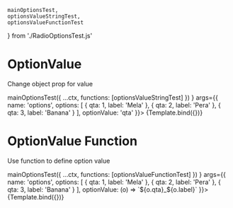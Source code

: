 

	mainOptionsTest,
	optionsValueStringTest,
	optionsValueFunctionTest
} from './RadioOptionsTest.js'

<Meta title="Components/RadioGroup/OptionsValue" component={VvRadioGroup} />

# OptionValue

Change object prop for value

<Canvas>
	<Story
		name="OptionsValue - string"
		play={(ctx) =>
			mainOptionsTest({
				...ctx,
				functions: [optionsValueStringTest]
			})
		}
		args={{
			name: 'options',
			options: [
				{ qta: 1, label: 'Mela' },
				{ qta: 2, label: 'Pera' },
				{ qta: 3, label: 'Banana' }
			],
			optionValue: 'qta'
		}}>
		{Template.bind({})}
	</Story>
</Canvas>

# OptionValue Function

Use function to define option value

<Canvas>
	<Story
		name="OptionsValue - function"
		play={(ctx) =>
			mainOptionsTest({
				...ctx,
				functions: [optionsValueFunctionTest]
			})
		}
		args={{
			name: 'options',
			options: [
				{ qta: 1, label: 'Mela' },
				{ qta: 2, label: 'Pera' },
				{ qta: 3, label: 'Banana' }
			],
			optionValue: (o) => `${o.qta}_${o.label}`
		}}>
		{Template.bind({})}
	</Story>
</Canvas>
